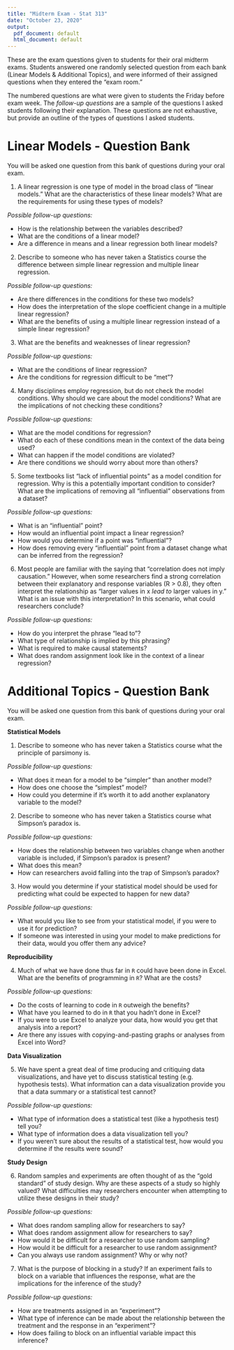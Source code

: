 ```yaml
---
title: "Midterm Exam - Stat 313"
date: "October 23, 2020"
output:
  pdf_document: default
  html_document: default
---
```


These are the exam questions given to students for their oral midterm exams. 
Students answered one randomly selected question from each bank (Linear Models
& Additional Topics), and were informed of their assigned questions when they 
entered the "exam room." 

The numbered questions are what were given to students the Friday before exam 
week. The _follow-up questions_ are a sample of the questions I asked students 
following their explanation. These questions are not exhaustive, but provide an 
outline of the types of questions I asked students. 

\vspace{0.25cm}

# Linear Models - Question Bank

You will be asked one question from this bank of questions during your oral exam. 

1. A linear regression is one type of model in the broad class of "linear models." 
What are the characteristics of these linear models? What are the requirements 
for using these types of models? 

_Possible follow-up questions:_ 

- How is the relationship between the variables described?
- What are the conditions of a linear model? 
- Are a difference in means and a linear regression both linear models? 

\vspace{0.25cm}

2. Describe to someone who has never taken a Statistics course the difference 
between simple linear regression and multiple linear regression. 

_Possible follow-up questions:_ 

- Are there differences in the conditions for these two models?
- How does the interpretation of the slope coefficient change in a multiple linear 
regression? 
- What are the benefits of using a multiple linear regression instead of a 
simple linear regression? 

\vspace{0.25cm}

3. What are the benefits and weaknesses of linear regression?  

_Possible follow-up questions:_ 

- What are the conditions of linear regression? 
- Are the conditions for regression difficult to be "met"?

\vspace{0.25cm}

4. Many disciplines employ regression, but do not check the model conditions. 
Why should we care about the model conditions? What are the implications of not 
checking these conditions?  

_Possible follow-up questions:_ 

- What are the model conditions for regression? 
- What do each of these conditions mean in the context of the data being used?
- What can happen if the model conditions are violated? 
- Are there conditions we should worry about more than others? 

\vspace{0.25cm}

5. Some textbooks list "lack of influential points" as a model condition for 
regression. Why is this a potentially important condition to consider? What 
are the implications of removing all "influential" observations from a dataset?  

_Possible follow-up questions:_ 

- What is an "influential" point? 
- How would an influential point impact a linear regression? 
- How would you determine if a point was "influential"? 
- How does removing every "influential" point from a dataset change what can be
inferred from the regression? 

\vspace{0.25cm}

6. Most people are familiar with the saying that "correlation does not imply 
causation." However, when some researchers find a strong correlation between 
their explanatory and response variables (R > 0.8), they often interpret the 
relationship as "larger values in x _lead to_ larger values in y." What is an 
issue with this interpretation? In this scenario, what could researchers 
conclude?  

_Possible follow-up questions:_ 

- How do you interpret the phrase "lead to"? 
- What type of relationship is implied by this phrasing? 
- What is required to make causal statements? 
- What does random assignment look like in the context of a linear regression? 

\vspace{0.5cm}

# Additional Topics - Question Bank

You will be asked one question from this bank of questions during your oral exam.

\vspace{0.25cm}

__Statistical Models__ 

1. Describe to someone who has never taken a Statistics course what the principle 
of parsimony is. 

_Possible follow-up questions:_ 

- What does it mean for a model to be "simpler" than another model? 
- How does one choose the "simplest" model? 
- How could you determine if it's worth it to add another explanatory variable 
to the model? 

\vspace{0.25cm}

2. Describe to someone who has never taken a Statistics course what Simpson's
paradox is. 

_Possible follow-up questions:_ 

- How does the relationship between two variables change when another variable 
is included, if Simpson's paradox is present? 
- What does this mean? 
- How can researchers avoid falling into the trap of Simpson's paradox? 

\vspace{0.25cm}

3. How would you determine if your statistical model should be used for 
predicting what could be expected to happen for new data? 

_Possible follow-up questions:_ 

- What would you like to see from your statistical model, if you were to use it 
for prediction? 
- If someone was interested in using your model to make predictions for their
data, would you offer them any advice? 

\vspace{0.25cm}


__Reproducibility__ 

4. Much of what we have done thus far in `R` could have been done in Excel. What 
are the benefits of programming in `R`? What are the costs?  

_Possible follow-up questions:_ 

- Do the costs of learning to code in `R` outweigh the benefits? 
- What have you learned to do in `R` that you hadn't done in Excel? 
- If you were to use Excel to analyze your data, how would you get that analysis 
into a report? 
- Are there any issues with copying-and-pasting graphs or analyses from Excel 
into Word? 

\vspace{0.25cm}

__Data Visualization__

5. We have spent a great deal of time producing and critiquing data
visualizations, and have yet to discuss statistical testing (e.g. 
hypothesis tests). What information can a data visualization provide you that a 
data summary or a statistical test cannot?   

_Possible follow-up questions:_ 

- What type of information does a statistical test (like a hypothesis test) tell 
you? 
- What type of information does a data visualization tell you? 
- If you weren't sure about the results of a statistical test, how would you 
determine if the results were sound? 

\vspace{0.25cm}

__Study Design__

6. Random samples and experiments are often thought of as the "gold standard" of 
study design. Why are these aspects of a study so highly valued? What
difficulties may researchers encounter when attempting to utilize these 
designs in their study? 

_Possible follow-up questions:_ 

- What does random sampling allow for researchers to say?
- What does random assignment allow for researchers to say? 
- How would it be difficult for a researcher to use random sampling? 
- How would it be difficult for a researcher to use random assignment? 
- Can you always use random assignment? Why or why not? 

\vspace{0.25cm}

7. What is the purpose of blocking in a study? If an experiment fails to block 
on a variable that influences the response, what are the implications for the 
inference of the study?  

_Possible follow-up questions:_ 

- How are treatments assigned in an "experiment"? 
- What type of inference can be made about the relationship between the treatment 
and the response in an "experiment"? 
- How does failing to block on an influential variable impact this inference? 

